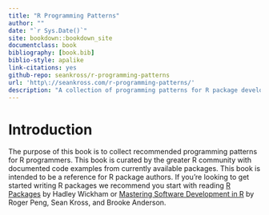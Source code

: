 ```yaml
--- 
title: "R Programming Patterns"
author: ""
date: "`r Sys.Date()`"
site: bookdown::bookdown_site
documentclass: book
bibliography: [book.bib]
biblio-style: apalike
link-citations: yes
github-repo: seankross/r-programming-patterns
url: 'http\://seankross.com/r-programming-patterns/'
description: "A collection of programming patterns for R package developers."
---
```


# Introduction {-}

The purpose of this book is to collect recommended programming patterns for R
programmers. This book is curated by the greater R community with documented
code examples from currently available packages. This book is intended to be a
reference for R package authors. If you're looking to get started writing R
packages we recommend you start with reading 
[R Packages](http://r-pkgs.had.co.nz/) by Hadley Wickham or 
[Mastering Software Development in R](https://bookdown.org/rdpeng/RProgDA/) 
by Roger Peng, Sean Kross, and Brooke Anderson.